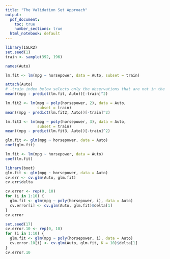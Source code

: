 ```yaml
---
title: "The Validation Set Approach"
output:
  pdf_document:
    toc: true
    number_sections: true
  html_notebook: default
---
```


```{=latex}
\section{Load the Data}

```


```r
library(ISLR2)
set.seed(1)
train <- sample(392, 196)
```

```r
names(Auto)
```


```r
lm.fit <- lm(mpg ~ horsepower, data = Auto, subset = train)
```

```r
attach(Auto)
# -train index below selects only the observations that are not in the training set.
mean((mpg - predict(lm.fit, Auto))[-train]^2)
```


```r
lm.fit2 <- lm(mpg ~ poly(horsepower, 2), data = Auto,
              subset = train)
mean((mpg - predict(lm.fit2, Auto))[-train]^2)
```

```r
lm.fit3 <- lm(mpg ~ poly(horsepower, 3), data = Auto,
              subset = train)
mean((mpg - predict(lm.fit3, Auto))[-train]^2)
```

```{=latex}
\section{Leave-One-Out Cross-Validation}
```

```{=latex}
glm() \emph{without passing in the} family \emph{argument is the same as} lm() :
```

```r
glm.fit <- glm(mpg ~ horsepower, data = Auto)
coef(glm.fit)
```

```r
lm.fit <- lm(mpg ~ horsepower, data = Auto)
coef(lm.fit)
```

```r
library(boot)
glm.fit <- glm(mpg ~ horsepower, data = Auto)
cv.err <- cv.glm(Auto, glm.fit)
cv.err$delta

```

```r
cv.error <- rep(0, 10)
for (i in 1:10) {
  glm.fit <- glm(mpg ~ poly(horsepower, i), data = Auto)
  cv.error[i] <- cv.glm(Auto, glm.fit)$delta[1]
}
cv.error
```

```{=latex}
\section{k-Fold Cross-Validation}
```

```r
set.seed(17)
cv.error.10 <- rep(0, 10)
for (i in 1:10) {
  glm.fit <- glm(mpg ~ poly(horsepower, i), data = Auto)
  cv.error.10[i] <- cv.glm(Auto, glm.fit, K = 10)$delta[1]
}
cv.error.10
```















